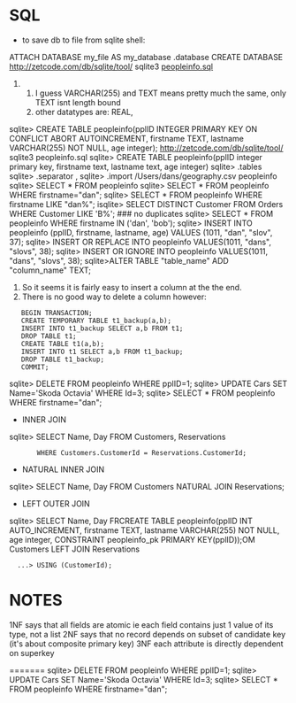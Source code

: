 = SQL =
* to save db to file from sqlite shell:
ATTACH DATABASE my_file AS my_database
.database
CREATE DATABASE
http://zetcode.com/db/sqlite/tool/
sqlite3 [[peopleinfo.sql]]
## I guess VARCHAR(255) and TEXT means pretty much the same, only TEXT isnt length bound
## other datatypes are:  REAL, 
sqlite> CREATE TABLE peopleinfo(pplID INTEGER PRIMARY KEY ON CONFLICT ABORT AUTOINCREMENT, firstname TEXT, lastname VARCHAR(255) NOT NULL, age integer);
http://zetcode.com/db/sqlite/tool/
sqlite3 peopleinfo.sql
sqlite> CREATE TABLE peopleinfo(pplID integer primary key, firstname text, lastname text, age integer)
sqlite> .tables
sqlite> .separator ,
sqlite> .import /Users/dans/geography.csv peopleinfo
sqlite> SELECT * FROM peopleinfo
sqlite> SELECT * FROM peopleinfo WHERE firstname="dan";
sqlite> SELECT * FROM peopleinfo WHERE firstname LIKE "dan%";
isqlite> SELECT DISTINCT Customer FROM Orders WHERE Customer LIKE 'B%';  ### no duplicates
sqlite> SELECT * FROM peopleinfo WHERE firstname IN ('dan', 'bob');
sqlite> INSERT INTO peopleinfo (pplID, firstname, lastname, age) VALUES (1011, "dan", "slov", 37);
sqlite> INSERT OR REPLACE INTO peopleinfo VALUES(1011, "dans", "slovs", 38);
sqlite> INSERT OR IGNORE INTO  peopleinfo VALUES(1011, "dans", "slovs", 38);
sqlite>ALTER TABLE "table_name" ADD "column_name" TEXT;
#  So it seems it is fairly easy to insert a column at the the end.
#  There is no good way to delete a column however:
    BEGIN TRANSACTION;
    CREATE TEMPORARY TABLE t1_backup(a,b);
    INSERT INTO t1_backup SELECT a,b FROM t1;
    DROP TABLE t1;
    CREATE TABLE t1(a,b);
    INSERT INTO t1 SELECT a,b FROM t1_backup;
    DROP TABLE t1_backup;
    COMMIT;
sqlite> DELETE FROM peopleinfo WHERE pplID=1;
sqlite> UPDATE Cars SET Name='Skoda Octavia' WHERE Id=3;
sqlite> SELECT * FROM peopleinfo WHERE firstname="dan";
* INNER JOIN
sqlite> SELECT Name, Day FROM Customers, Reservations
        WHERE Customers.CustomerId = Reservations.CustomerId;
* NATURAL INNER JOIN
sqlite> SELECT Name, Day FROM Customers NATURAL JOIN Reservations;
* LEFT OUTER JOIN
sqlite> SELECT Name, Day FRCREATE TABLE peopleinfo(pplID INT AUTO_INCREMENT, firstname TEXT, lastname VARCHAR(255) NOT NULL, age integer, CONSTRAINT peopleinfo_pk PRIMARY KEY(pplID));OM Customers LEFT JOIN Reservations
   ...> USING (CustomerId);

= NOTES =
1NF says that all fields are atomic ie each field contains just 1 value of its type, not a list
2NF says that no record depends on subset of candidate key (it's about composite primary key)
3NF each attribute is directly dependent on superkey


=======
sqlite> DELETE FROM peopleinfo WHERE pplID=1;
sqlite> UPDATE Cars SET Name='Skoda Octavia' WHERE Id=3;
sqlite> SELECT * FROM peopleinfo WHERE firstname="dan";
